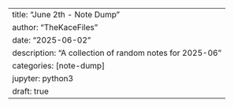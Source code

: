 ---
title: "June 2th - Note Dump"
author: "TheKaceFiles"
date: "2025-06-02"
description: "A collection of random notes for 2025-06"
categories: [note-dump]
jupyter: python3
draft: true
---